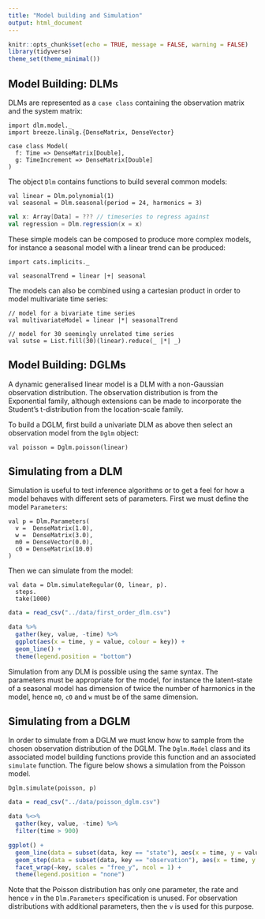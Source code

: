 ```yaml
---
title: "Model building and Simulation"
output: html_document
---
```


```r
knitr::opts_chunk$set(echo = TRUE, message = FALSE, warning = FALSE)
library(tidyverse)
theme_set(theme_minimal())
```

## Model Building: DLMs

DLMs are represented as a `case class` containing the observation matrix and the system matrix:

```tut
import dlm.model._
import breeze.linalg.{DenseMatrix, DenseVector}

case class Model(
  f: Time => DenseMatrix[Double],
  g: TimeIncrement => DenseMatrix[Double]
)
```

The object `Dlm` contains functions to build several common models:

```tut
val linear = Dlm.polynomial(1)
val seasonal = Dlm.seasonal(period = 24, harmonics = 3)
```

```scala
val x: Array[Data] = ??? // timeseries to regress against
val regression = Dlm.regression(x = x)
```

These simple models can be composed to produce more complex models, for instance a seasonal model with a linear trend can be produced:

```tut
import cats.implicits._

val seasonalTrend = linear |+| seasonal
```

The models can also be combined using a cartesian product in order to model multivariate time series:

```tut
// model for a bivariate time series
val multivariateModel = linear |*| seasonalTrend

// model for 30 seemingly unrelated time series
val sutse = List.fill(30)(linear).reduce(_ |*| _)
```

## Model Building: DGLMs

A dynamic generalised linear model is a DLM with a non-Gaussian observation distribution. The observation distribution is from the Exponential family, although extensions can be made to incorporate the Student's t-distribution from the location-scale family.

To build a DGLM, first build a univariate DLM as above then select an observation model from the `Dglm` object:

```tut
val poisson = Dglm.poisson(linear)
```

## Simulating from a DLM

Simulation is useful to test inference algorithms or to get a feel for how a model behaves with different sets of parameters. First we must define the model `Parameters`:

```tut
val p = Dlm.Parameters(
  v =  DenseMatrix(1.0),
  w =  DenseMatrix(3.0),
  m0 = DenseVector(0.0),
  c0 = DenseMatrix(10.0)
)
```

Then we can simulate from the model:

```tut
val data = Dlm.simulateRegular(0, linear, p).
  steps.
  take(1000)
```

```r
data = read_csv("../data/first_order_dlm.csv")

data %>%
  gather(key, value, -time) %>%
  ggplot(aes(x = time, y = value, colour = key)) +
  geom_line() +
  theme(legend.position = "bottom")
```

Simulation from any DLM is possible using the same syntax. The parameters must be appropriate for the model, for instance the latent-state of a seasonal model has dimension of twice the number of harmonics in the model, hence `m0`, `c0` and `w` must be of the same dimension. 

## Simulating from a DGLM

In order to simulate from a DGLM we must know how to sample from the chosen observation distribution of the DGLM. The `Dglm.Model` class and its associated model building functions provide this function and an associated `simulate` function. The figure below shows a simulation from the Poisson model.

```tut
Dglm.simulate(poisson, p)
```

```r
data = read_csv("../data/poisson_dglm.csv")

data %<>%
  gather(key, value, -time) %>%
  filter(time > 900) 

ggplot() +
  geom_line(data = subset(data, key == "state"), aes(x = time, y = value)) +
  geom_step(data = subset(data, key == "observation"), aes(x = time, y = value)) +
  facet_wrap(~key, scales = "free_y", ncol = 1) +
  theme(legend.position = "none")
```

Note that the Poisson distribution has only one parameter, the rate and hence `v` in the `Dlm.Parameters` specification is unused. For observation distributions with additional parameters, then the `v` is used for this purpose.